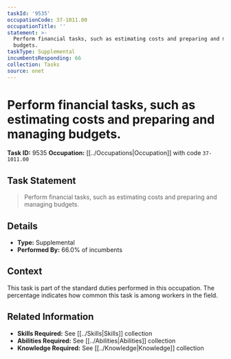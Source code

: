 ```yaml
---
taskId: '9535'
occupationCode: 37-1011.00
occupationTitle: ''
statement: >-
  Perform financial tasks, such as estimating costs and preparing and managing
  budgets.
taskType: Supplemental
incumbentsResponding: 66
collection: Tasks
source: onet
---
```

# Perform financial tasks, such as estimating costs and preparing and managing budgets.

**Task ID:** 9535
**Occupation:** [[../Occupations|Occupation]] with code `37-1011.00`

## Task Statement

> Perform financial tasks, such as estimating costs and preparing and managing budgets.

## Details

- **Type:** Supplemental
- **Performed By:** 66.0% of incumbents

## Context

This task is part of the standard duties performed in this occupation. The percentage indicates how common this task is among workers in the field.

## Related Information

- **Skills Required:** See [[../Skills|Skills]] collection
- **Abilities Required:** See [[../Abilities|Abilities]] collection
- **Knowledge Required:** See [[../Knowledge|Knowledge]] collection
